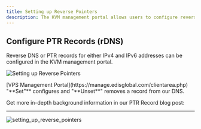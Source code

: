 ```yaml
---
title: Setting up Reverse Pointers
description: The KVM management portal allows users to configure reverse DNS or PTR records for IPv4 and IPv6 addresses.
---
```



## Configure PTR Records (rDNS)&#x20;

Reverse DNS or PTR records for either IPv4 and IPv6 addresses can be configured in the KVM management portal.

![Setting up Reverse Pointers](/assets/vps-reverse-dns.webp)

<Steps>
  <Step title="Log in to your">
    [VPS Management Portal](https://manage.edisglobal.com/clientarea.php)
  </Step>

  <Step title="Locate your VPS in the Services tab" />

  <Step title="Click Reverse DNS to administrate PTR records ">
    "**Set"** configures and "**Unset**" removes a record from our DNS.
  </Step>
</Steps>

Get more in-depth background information in our PTR Record blog post:

<CtaButton label="PTR Record blog post" link="https://www.edisglobal.com/blog/ptr-record" openInNewTab={true} />

***

![setting\_up\_reverse\_pointers](/assets/TCG6ACbswUaDAL8763RqX_setting-up-reverse-pointers-1c968b9006.png "Setting up Reverse Pointers")